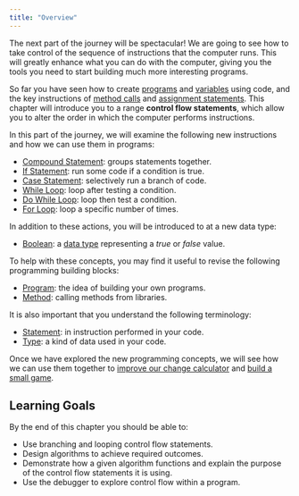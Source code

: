 ```yaml
---
title: "Overview"
---
```


<div class="not-content">
  <YouTube id="KkNHpscURzI" params="fs=1&modestbranding=1&rel=0&autoplay=1"/>
</div>

The next part of the journey will be spectacular! We are going to see how to take control of the sequence of instructions that the computer runs. This will greatly enhance what you can do with the computer, giving you the tools you need to start building much more interesting programs.

So far you have seen how to create [programs](/book/part-1-instructions/1-sequence-and-data/2-trailside/00-program) and [variables](/book/part-1-instructions/1-sequence-and-data/2-trailside/07-variable) using code, and the key instructions of [method calls](/book/part-1-instructions/1-sequence-and-data/2-trailside/03-method-call) and [assignment statements](/book/part-1-instructions/1-sequence-and-data/2-trailside/08-assignment-statement). This chapter will introduce you to a range **control flow statements**, which allow you to alter the order in which the computer performs instructions.

In this part of the journey, we will examine the following new instructions and how we can use them in programs:

- [Compound Statement](/book/part-1-instructions/3-control-flow/2-trailside/02-0-compound-statement): groups statements together.
- [If Statement](/book/part-1-instructions/3-control-flow/2-trailside/03-1-if): run some code if a condition is true.
- [Case Statement](/book/part-1-instructions/3-control-flow/2-trailside/03-2-case): selectively run a branch of code.
- [While Loop](/book/part-1-instructions/3-control-flow/2-trailside/04-1-while-loop): loop after testing a condition.
- [Do While Loop](/book/part-1-instructions/3-control-flow/2-trailside/04-2-do-while): loop then test a condition.
- [For Loop](/book/part-1-instructions/3-control-flow/2-trailside/04-3-for-loop): loop a specific number of times.

In addition to these actions, you will be introduced to at a new data type:

- [Boolean](/book/part-1-instructions/3-control-flow/2-trailside/01-0-boolean-data): a [data type](/book/part-1-instructions/1-sequence-and-data/2-trailside/06-type) representing a *true* or *false* value.

To help with these concepts, you may find it useful to revise the following programming building blocks:

- [Program](/book/part-1-instructions/1-sequence-and-data/2-trailside/00-program): the idea of building your own programs.
- [Method](/book/part-1-instructions/1-sequence-and-data/2-trailside/02-method): calling methods from libraries.

It is also important that you understand the following terminology:

- [Statement](/book/part-1-instructions/2-communicating-syntax/2-trailside/02-statement): in instruction performed in your code.
- [Type](/book/part-1-instructions/1-sequence-and-data/2-trailside/06-type): a kind of data used in your code.

Once we have explored the new programming concepts, we will see how we can use them together to [improve our change calculator](/book/part-1-instructions/3-control-flow/1-tour/01-0-change-calculator/) and [build a small game](/book/part-1-instructions/3-control-flow/1-tour/02-00-fly-catch).

## Learning Goals

By the end of this chapter you should be able to:

- Use branching and looping control flow statements.
- Design algorithms to achieve required outcomes.
- Demonstrate how a given algorithm functions and explain the purpose of the control flow statements it is using.
- Use the debugger to explore control flow within a program.
